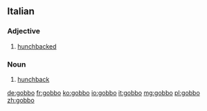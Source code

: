 ==Italian==

===Adjective===
{{it-adj|gobb}}

# [[hunchbacked]]

===Noun===
{{it-noun|m|f=gobba}}

# [[hunchback]]

[[de:gobbo]]
[[fr:gobbo]]
[[ko:gobbo]]
[[io:gobbo]]
[[it:gobbo]]
[[mg:gobbo]]
[[pl:gobbo]]
[[zh:gobbo]]